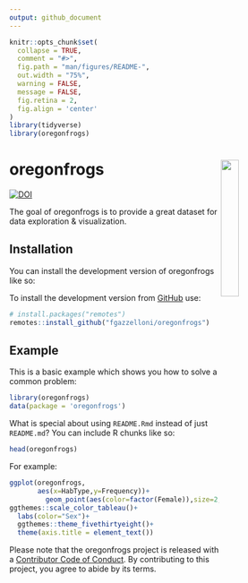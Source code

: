 ```yaml
---
output: github_document
---
```


<!-- README.md is generated from README.Rmd. Please edit that file -->

```r
knitr::opts_chunk$set(
  collapse = TRUE,
  comment = "#>",
  fig.path = "man/figures/README-",
  out.width = "75%",
  warning = FALSE,
  message = FALSE,
  fig.retina = 2,
  fig.align = 'center'
)
library(tidyverse)
library(oregonfrogs)
```


# oregonfrogs <a href='https://fgazzelloni.github.io/oregonfrogs/'><img src='man/figures/logo.png' align="right" width="25%" min-width="120px" /></a>


<!-- badges: start -->

[![DOI](https://zenodo.org/badge/526891877.svg)](https://zenodo.org/badge/latestdoi/526891877)


<!-- badges: end -->

The goal of oregonfrogs is to provide a great dataset for data exploration & visualization.

## Installation

You can install the development version of oregonfrogs like so:

To install the development version from [GitHub](https://github.com/) use:

``` r
# install.packages("remotes")
remotes::install_github("fgazzelloni/oregonfrogs")
```

## Example

This is a basic example which shows you how to solve a common problem:

```r
library(oregonfrogs)
data(package = 'oregonfrogs')
```

What is special about using `README.Rmd` instead of just `README.md`? You can include R chunks like so:

```r
head(oregonfrogs)
```



For example:

```r
ggplot(oregonfrogs,
       aes(x=HabType,y=Frequency))+
         geom_point(aes(color=factor(Female)),size=2,alpha=0.5)+
ggthemes::scale_color_tableau()+
  labs(color="Sex")+
  ggthemes::theme_fivethirtyeight()+
  theme(axis.title = element_text())
```


Please note that the oregonfrogs project is released with a [Contributor Code of Conduct](https://contributor-covenant.org/version/2/0/CODE_OF_CONDUCT.html). By contributing to this project, you agree to abide by its terms.
